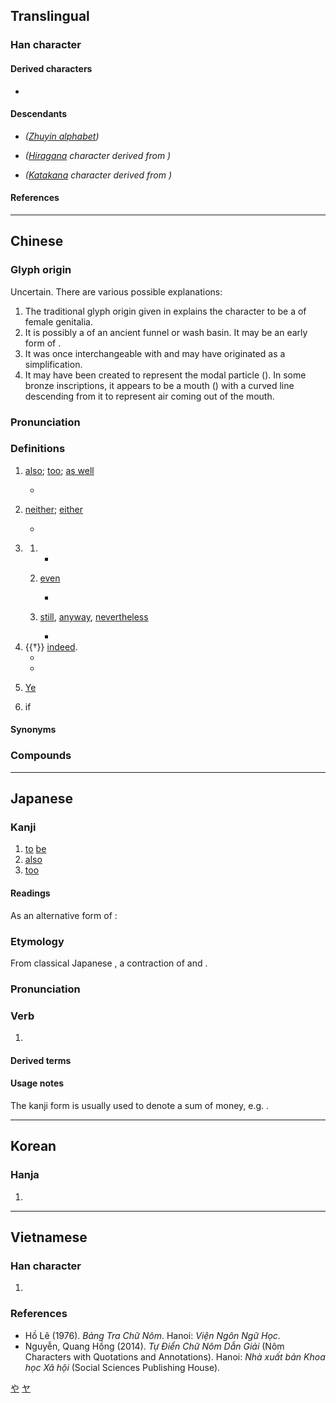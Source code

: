 {{also|せ|ㄝ}}
{{character info/new}}
==Translingual==
{{stroke order|strokes=3}}
{{stroke order|type=animate}}

===Han character===
{{Han char|rn=5|rad=乙|as=02|sn=3|four=44712|canj=PD|ids=⿻乜丨}}

====Derived characters====
* {{l|mul|[[他]], [[吔]], [[地]], [[她]], [[弛]], [[彵]], [[忚]], [[扡]], [[池]], [[阤]], [[肔]], [[杝]], [[灺]], [[牠]], [[迆]], [[祂]], [[䄬]], [[毑]], [[䊶]], [[虵]], [[衪]], [[訑]], [[𫍙]], [[貤]], [[酏]], [[釶]], [[䪧]], [[馳]], [[驰]], [[䶔]], [[乸]], [[㐌]], [[㦾]], [[竾]], [[髢]], [[匜]]}}

====Descendants====
* {{ja-l|ㄝ}} ''([[Appendix: Zhuyin script|Zhuyin alphabet]])''
* {{ja-l|や}} ''([[Hiragana]] character derived from {{w|Man'yōgana}})''
* {{ja-l|ヤ}} ''([[Katakana]] character derived from {{w|Man'yōgana}})''

====References====
{{Han ref|kx=0084.040|dkj=00171|dj=0170.040|hdz=10050.050|uh=4E5F}}

[[Category:Han characters from which hiragana were derived|や]]
[[Category:Han characters from which katakana were derived|ヤ]]

----

==Chinese==
{{zh-forms|alt=𠃟,𦫴,𦬀,𠔄,𠃒,啊-Wu}}

===Glyph origin===
{{Han etym}}
Uncertain. There are various possible explanations:
# The traditional glyph origin given in ''{{w|Shuowen}}'' explains the character to be a {{liushu|p|nocap=1}} of female genitalia.
# It is possibly a {{liushu|p|nocap=1}} of an ancient funnel or wash basin. It may be an early form of {{zh-l|*匜}}.
# It was once interchangeable with {{zh-l|*它}} and may have originated as a simplification.
# It may have been created to represent the modal particle ({{zh-l|語氣詞}}). In some bronze inscriptions, it appears to be a mouth ({{zh-l|*口}}) with a curved line descending from it to represent air coming out of the mouth.

===Pronunciation===
{{zh-pron
|m=yě
|m-s=
|dg=е2
|c=jaa5
|c-t=
|g=
|h=pfs=ya
|j=
|mb=ǎ
|md=iâ
|mn=xm,zz,tw:iā/qz:iǎ/xm,zz,twv:ā/qz:ǎ/iá
|mn_note=iā/iǎ/ā/ǎ - vernacular; iá - literary
|mn-t=ia7/a7
|mn-t_note=a7 - “if”
|w=3hha,3hhia
|x=
|ma=y
|mc=y
|oc=y
|cat=adv,part,pn
}}

===Definitions===
{{zh-hanzi}}

# [[also]]; [[too]]; [[as well]]
#: {{zh-x|我 也 去 了。|I '''also''' went.}}
#* {{zh-x|我 也 是 中國人。|I am Chinese '''too'''.}}
# {{lb|zh|in negative sentences}} [[neither]]; [[either]]
#: {{zh-x|你 如果 不 去，我 也 不 去。|If you don't go, I won't '''either'''.}}
#* {{zh-x|我 也 沒有 看見 過 它。|I haven't seen it '''either'''.}}
# {{n-g|Used for emphasis.}}
#: {{zh-x|這 也 太 不像話 了。|This is way too outrageous.}}
## {{n-g|With object fronting.}}
##* {{zh-x|他 飯 也 不 吃，覺 也 不 睡。|(Disappointingly) he neither eats nor sleeps.}}
## {{n-g|Used in the {{lang|zh|[[連]]……也……}} constructions for stronger emphasis. Interchangeable with {{zh-l|*都}}.}} [[even]]
##* {{zh-x|他 連 畜生 也 不如，連 自己 的 父母 也 不 養活。|He is no better than an animal, because he doesn't even support his own parents.}}
## {{n-g|Used in the {{lang|zh|[[再]]……也……}} concessive constructions.}} [[still]], [[anyway]], [[nevertheless]]
##* {{zh-x|你 再 聰明，也 回答 不了{liǎo} 這 個 問題。|No matter how smart you are, you won't be able to answer this question.}}
# {{†}} {{n-g|An emphatic final particle of strong affirmation or identity;}} [[indeed]].
#* {{zh-x|生 而 知 之 者 ，上 也|Those who are born with the possession of knowledge are the highest class of men.|CL}}
#* {{zh-x|其 西 有 大 山，天下 至 高 者 也。|Laden with surrounding mountains, it is clearly the most supreme under heaven.|CL}}
# {{surname|lang=zh}} [[Ye]]
# {{lb|zh|Teochew}} if

====Synonyms====
{{zh-dial}}

===Compounds===
{{zh-der|之乎者也|也不盡然|也不見得|也先|也可|也好|也是|也曾|也未可知|也波|也罷|也行|也許|也速該|也須|也麼哥|可也|撥風也似|暴雷也似|死也瞑目|溜之乎也|潑天也似|空空如也|箭也似的|維也納 |莫予毒也|莫余毒也|說也奇怪|阿也|飛也似的}}

{{zh-cat|Beginning}}

----

==Japanese==

===Kanji===
{{ja-kanji|grade=|rs=乙02}}

# [[to]] [[be]]
# [[also]]
# [[too]]

====Readings====
{{ja-readings
|goon=や, え
|kanon=や
|kun=なり-, また-
}}

As an alternative form of {{m|ja|迆}}:
{{ja-readings
|goon=い
|kanon=い
|kun=これ-
}}

===Etymology===
{{ja-kanjitab|なり|yomi=k}}
From classical Japanese {{m|ja|なり|tr=nari}}, a contraction of {{m|ja|に|tr=ni}} and {{m|ja|あり|tr=ari}}.

===Pronunciation===
{{ja-pron|なり|y=k}}

===Verb===
{{ja-verb|なり}}

# {{n-g|The classical Japanese copula “[[to be]]”, equivalent to modern Japanese {{m|ja|である|tr=de aru}} or {{m|ja|だ|tr=da}}.}}

====Derived terms====
{{der2|ja|title=Terms derived from {{ja-r|也|なり}}:
|{{ja-r|可也|かなり}}: [[considerably]]; [[quite]]
}}

====Usage notes====
The kanji form is usually used to denote a sum of money, e.g. {{m|ja|[[二]][[千]][[円]][[也]]|tr=nisen en nari}}. <!-- also in the Nyaruko OP "Koi wa KAOSU no Shimobe nari" -->

----

==Korean==

===Hanja===
{{ko-hanja|hangeul=야|eumhun=[[이끼]], [[어조사]]}}

# {{defn|lang=ko|sort=乙02}}

----

==Vietnamese==

===Han character===
{{vi-readings|rs=乙02
|hanviet=giã, dã
|nom=dạ, dã, giã, rã
}}

# {{defn|lang=vi|sort=乙02}}

===References===
* Hồ Lê (1976). ''Bảng Tra Chữ Nôm''. Hanoi: ''Viện Ngôn Ngữ Học''.
* Nguyễn, Quang Hồng (2014). ''Tự Điển Chữ Nôm Dẫn Giải'' (Nôm Characters with Quotations and Annotations). Hanoi: ''Nhà xuất bản Khoa học Xã hội'' (Social Sciences Publishing House).